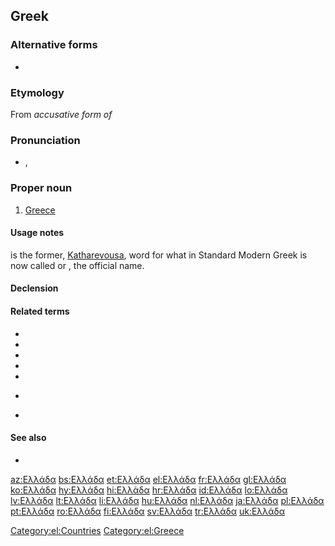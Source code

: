 ==Greek==
===Alternative forms===
* {{l|el|Ελλάς|tr=Ellás|g=f}}

===Etymology===
From {{etyl|grc|el}} {{term|Ἑλλάς|Ἑλλάδα|lang=grc|}} ''accusative form of'' {{term|Ἑλλάς||Greece|lang=grc}}

===Pronunciation===
* {{IPA|/eˈlaða/|lang=el}}, {{SAMPA|/e"laDa/|lang=el}}

===Proper noun===
{{el-noun-proper|f|Elláda}}
# [[Greece]]

====Usage notes====
{{l|el|Ελλάς|tr=Ellás}} is the former, [[Katharevousa]], word for what in Standard Modern Greek is now called {{l|el|Ελλάδα|tr=Elláda}} or {{l|el|Ελληνική Δημοκρατία|tr=Ellinikí Dimokratía}}, the official name.

====Declension====
{{el-nF-α-2a|Ελλάδ}}

====Related terms====
* {{el-l|Έλληνας|gloss=a male Greek|g=m|tr=ellinikós}}
* {{el-l|Ελληνίδα|gloss=a female Greek|g=f|tr=ellinikós}}
* {{el-l|ελληνικά|tr=elliniká|gloss=the Greek language|g=n|g2=p}}
* {{el-l|αρχαία ελληνικά|tr=elliniká|gloss=the ancient Greek language|g=n|g2=p}}
* {{el-l|νέα ελληνικά|tr=néa elliniká|gloss=the modern Greek language|g=n|g2=p}}
* {{el-l|ελληνικός|gloss=Greek|tr=ellinikós}} {{italbrac|adjective}}
* {{el-l|ελλαδικός|gloss=Greek, Helladic|tr=ellinikós}} {{italbrac|adjective}}

====See also====
* {{pedialite|lang=el}}

[[Category:el:Countries]]
[[Category:el:Greece]]

{{DEFAULTSORT:ελλαδα}}

[[az:Ελλάδα]]
[[bs:Ελλάδα]]
[[et:Ελλάδα]]
[[el:Ελλάδα]]
[[fr:Ελλάδα]]
[[gl:Ελλάδα]]
[[ko:Ελλάδα]]
[[hy:Ελλάδα]]
[[hi:Ελλάδα]]
[[hr:Ελλάδα]]
[[id:Ελλάδα]]
[[lo:Ελλάδα]]
[[lv:Ελλάδα]]
[[lt:Ελλάδα]]
[[li:Ελλάδα]]
[[hu:Ελλάδα]]
[[nl:Ελλάδα]]
[[ja:Ελλάδα]]
[[pl:Ελλάδα]]
[[pt:Ελλάδα]]
[[ro:Ελλάδα]]
[[fi:Ελλάδα]]
[[sv:Ελλάδα]]
[[tr:Ελλάδα]]
[[uk:Ελλάδα]]